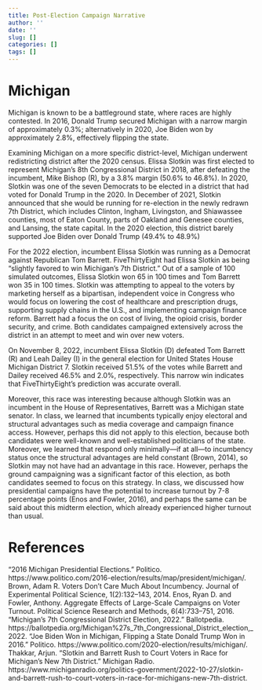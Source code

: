 ```yaml
---
title: Post-Election Campaign Narrative
author: ''
date: ''
slug: []
categories: []
tags: []
---
```


# Michigan

Michigan is known to be a battleground state, where races are highly contested. In 2016, Donald Trump secured Michigan with a narrow margin of approximately 0.3%; alternatively in 2020, Joe Biden won by approximately 2.8%, effectively flipping the state. 

Examining Michigan on a more specific district-level, Michigan underwent redistricting district after the 2020 census. Elissa Slotkin was first elected to represent Michigan's 8th Congressional District in 2018, after defeating the incumbent, Mike Bishop (R), by a 3.8% margin (50.6% to 46.8%). In 2020, Slotkin was one of the seven Democrats to be elected in a district that had voted for Donald Trump in the 2020. In December of 2021, Slotkin announced that she would be running for re-election in the newly redrawn 7th District, which includes Clinton, Ingham, Livingston, and Shiawassee counties, most of Eaton County, parts of Oakland and Genesee counties, and Lansing, the state capital. In the 2020 election, this district barely supported Joe Biden over Donald Trump (49.4% to 48.9%)

For the 2022 election, incumbent Elissa Slotkin was running as a Democrat against Republican Tom Barrett.  FiveThirtyEight had Elissa Slotkin as being “slightly favored to win Michigan’s 7th District.” Out of a sample of 100 simulated outcomes, Elissa Slotkin won 65 in 100 times and Tom Barrett won 35 in 100 times. Slotkin was attempting to appeal to the voters by marketing herself as a bipartisan, independent voice in Congress who would focus on lowering the cost of healthcare and prescription drugs, supporting supply chains in the U.S., and implementing campaign finance reform. Barrett had a focus the on cost of living, the opioid crisis, border security, and crime. Both candidates campaigned extensively across the district in an attempt to meet and win over new voters.

On November 8, 2022, incumbent Elissa Slotkin (D) defeated Tom Barrett (R) and Leah Dailey (I) in the general election for United States House Michigan District 7. Slotkin received 51.5% of the votes while Barrett and Dailey received 46.5% and 2.0%, respectively. This narrow win indicates that FiveThirtyEight’s prediction was accurate overall. 

Moreover, this race was interesting because although Slotkin was an incumbent in the House of Representatives, Barrett was a Michigan state senator. In class, we learned that incumbents typically enjoy electoral and structural advantages such as media coverage and campaign finance access. However, perhaps this did not apply to this election, because both candidates were well-known and well-established politicians of the state. Moreover, we learned that respond only minimally—if at all—to incumbency status once the structural advantages are held constant (Brown, 2014), so Slotkin may not have had an advantage in this race. However, perhaps the ground campaigning was a significant factor of this election, as both candidates seemed to focus on this strategy. In class, we discussed how presidential campaigns have the potential to increase turnout by 7-8 percentage points (Enos and Fowler, 2016), and perhaps the same can be said about this midterm election, which already experienced higher turnout than usual.

# References
“2016 Michigan Presidential Elections.” Politico. https://www.politico.com/2016-election/results/map/president/michigan/.
Brown, Adam R. Voters Don’t Care Much About Incumbency. Journal of Experimental Political Science, 1(2):132–143, 2014.
Enos, Ryan D. and Fowler, Anthony. Aggregate Effects of Large-Scale Campaigns on Voter Turnout. Political Science Research and Methods, 6(4):733–751, 2016.
“Michigan’s 7th Congressional District Election, 2022.” Ballotpedia. https://ballotpedia.org/Michigan%27s_7th_Congressional_District_election,_2022. 
“Joe Biden Won in Michigan, Flipping a State Donald Trump Won in 2016.” Politico. https://www.politico.com/2020-election/results/michigan/. 
Thakkar, Arjun. "Slotkin and Barrett Rush to Court Voters in Race for Michigan’s New 7th District." Michigan Radio. https://www.michiganradio.org/politics-government/2022-10-27/slotkin-and-barrett-rush-to-court-voters-in-race-for-michigans-new-7th-district. 